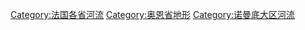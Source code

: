 [[Category:法国各省河流|Category:法国各省河流]]
[[Category:奥恩省地形|Category:奥恩省地形]]
[[Category:诺曼底大区河流|Category:诺曼底大区河流]]